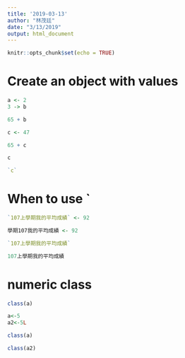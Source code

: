 ```yaml
---
title: '2019-03-13'
author: "林茂廷"
date: "3/13/2019"
output: html_document
---
```


```r
knitr::opts_chunk$set(echo = TRUE)
```

# Create an object with values

```r
a <- 2
3 -> b
```

```r
65 + b
```

```r
c <- 47

65 + c
```

```r
c
```

```r
`c`
```
#  When to use `

```r
`107上學期我的平均成績` <- 92
```

```r
學期107我的平均成績 <- 92

```

```r
`107上學期我的平均成績`
```

```r
107上學期我的平均成績
```

# numeric class

```r
class(a)
```

```r
a<-5
a2<-5L
```

```r
class(a)
```

```r
class(a2)
```

